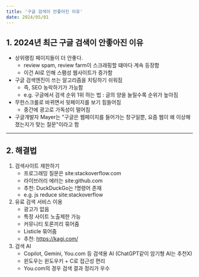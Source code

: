 ```yaml
---
title: '구글 검색이 안좋아진 이유'
date: 2024/05/01
---
```


## 1. 2024년 최근 구글 검색이 안좋아진 이유

- 상위랭킹 페이지들이 더 안좋다.
  - review spam, review farm이 스크래핑할 떄마다 계속 등장함
  - 이건 AI로 인해 스팸성 웹사이트가 증가함
- 구글 검색엔진이 쓰는 알고리즘을 치팅하기 쉬워짐
  - 즉, SEO 농락하기가 가능함
  - e.g. 구글에서 검색 순위 1위 하는 법 : 글의 양을 늘릴수록 순위가 높아짐
- 무한스크롤로 바뀌면서 뒷페이지를 보기 힘들어짐
  - 중간에 광고로 가독성이 떨어짐
- 구글개발자 Mayer는 "구글은 웹페이지를 들어가는 창구일뿐, 요즘 웹이 왜 이상해졌는지가 맞는 질문"이라고 함

---

## 2. 해결법

1. 검색사이트 제한하기
   - 프로그래밍 질문은 site:stackoverflow.com
   - 라이브러리 에러는 site:github.com
   - 추천: DuckDuckGo는 !명령어 존재
   - e.g. js reduce site:stackoverflow
2. 유료 검색 서비스 이용
   - 광고가 없음
   - 특정 사이트 노출제한 가능
   - 커뮤니티 토론끼리 묶어줌
   - Listicle 묶어줌
   - 추천: https://kagi.com/
3. 검색 AI
   - Copilot, Gemini, You.com 등 검색용 AI (ChatGPT같이 암기형 AI는 추천X)
   - 윈도우는 윈도우키 + C로 접근성 편리
   - You.com의 경우 검색 결과 정리가 우수
